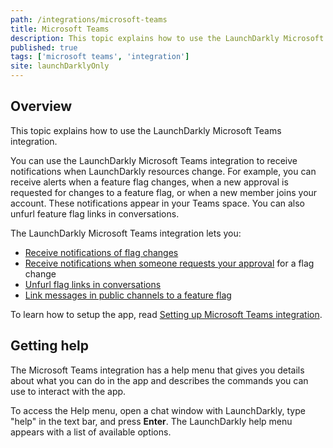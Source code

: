 ```yaml
---
path: /integrations/microsoft-teams
title: Microsoft Teams
description: This topic explains how to use the LaunchDarkly Microsoft Teams integration, which sends alerts to your Teams space when LaunchDarkly resources change.
published: true
tags: ['microsoft teams', 'integration']
site: launchDarklyOnly
---
```


## Overview

This topic explains how to use the LaunchDarkly Microsoft Teams integration.

You can use the LaunchDarkly Microsoft Teams integration to receive notifications when LaunchDarkly resources change. For example, you can receive alerts when a feature flag changes, when a new approval is requested for changes to a feature flag, or when a new member joins your account. These notifications appear in your Teams space. You can also unfurl feature flag links in conversations.

The LaunchDarkly Microsoft Teams integration lets you:

- [Receive notifications of flag changes](/integrations/microsoft-teams/notifications)
- [Receive notifications when someone requests your approval](/integrations/microsoft-teams/approvals) for a flag change
- [Unfurl flag links in conversations](/integrations/microsoft-teams/flag-links#unfurling-flag-and-segment-links)
- [Link messages in public channels to a feature flag](/integrations/microsoft-teams/flag-links#manually-linking-chat-messages-to-a-flag)

To learn how to setup the app, read [Setting up Microsoft Teams integration](/integrations/microsoft-teams/setting-up).

## Getting help

The Microsoft Teams integration has a help menu that gives you details about what you can do in the app and describes the commands you can use to interact with the app.

To access the Help menu, open a chat window with LaunchDarkly, type "help" in the text bar, and press **Enter**. The LaunchDarkly help menu appears with a list of available options.
